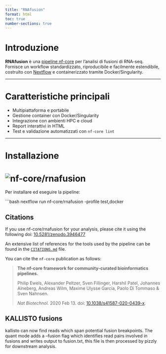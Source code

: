 ```yaml
---
title: "RNAfusion"
format: html
toc: true
number-sections: true
---
```


# Introduzione

**RNAfusion** è una [pipeline nf-core](https://nf-co.re/) per l'analisi di fusioni di RNA-seq.  
Fornisce un workflow standardizzato, riproducibile e facilmente estendibile, costruito con [Nextflow](https://www.nextflow.io/) e containerizzato tramite Docker/Singularity.

---

# Caratteristiche principali

- Multipiattaforma e portabile  
- Gestione container con Docker/Singularity  
- Integrazione con ambienti HPC e cloud  
- Report interattivi in HTML  
- Test e validazione automatizzati con `nf-core lint`

---

# Installazione

<h1>
  <picture>
    <source media="(prefers-color-scheme: dark)" srcset="docs/images/nf-core-rnafusion_logo_dark.png">
    <img alt="nf-core/rnafusion" src="docs/images/nf-core-rnafusion_logo_light.png">
  </picture>
</h1>
Per installare ed eseguire la pipeline:

```bash
nextflow run nf-core/rnafusion -profile test,docker



## Citations

If you use nf-core/rnafusion for your analysis, please cite it using the following doi: [10.5281/zenodo.3946477](https://doi.org/10.5281/zenodo.3946477)

An extensive list of references for the tools used by the pipeline can be found in the [`CITATIONS.md`](CITATIONS.md) file.

You can cite the `nf-core` publication as follows:

> **The nf-core framework for community-curated bioinformatics pipelines.**
>
> Philip Ewels, Alexander Peltzer, Sven Fillinger, Harshil Patel, Johannes Alneberg, Andreas Wilm, Maxime Ulysse Garcia, Paolo Di Tommaso & Sven Nahnsen.
>
> _Nat Biotechnol._ 2020 Feb 13. doi: [10.1038/s41587-020-0439-x](https://dx.doi.org/10.1038/s41587-020-0439-x).



## KALLISTO fusions
kallisto can now find reads which span potential fusion breakpoints. The quant mode adds a --fusion flag which identifies read pairs involved in fusions and writes output to fusion.txt, this file is then processed by pizzly for downstream analysis.